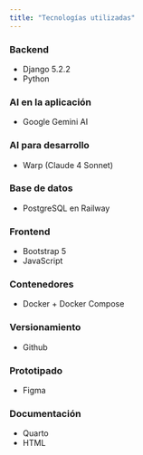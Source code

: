 ```yaml
---
title: "Tecnologías utilizadas"
---
```


### Backend

- Django 5.2.2
- Python

### AI en la aplicación
- Google Gemini AI

### AI para desarrollo
- Warp (Claude 4 Sonnet)

### Base de datos

- PostgreSQL en Railway

### Frontend

- Bootstrap 5
- JavaScript

### Contenedores

- Docker + Docker Compose

### Versionamiento

- Github

### Prototipado

- Figma

### Documentación

- Quarto
- HTML
